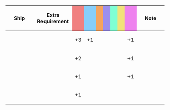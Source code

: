 {|class="wikitable" style="width:100%; text-align: center; vertical-align: middle;"
|-
! style="width: 20%;" | Ship
! style="width: 25%;" | Extra Requirement
! style="width: 5%; background-color: lightcoral;" | {{Firepower}}
! style="width: 5%; background-color: lightskyblue;" | {{Torpedo}}
! style="width: 5%; background-color: sandybrown;" | {{AA}}
! style="width: 5%; background-color: #9C8FEE;" | {{ASW}}
! style="width: 5%; background-color: #7fffd4;" | {{LOS}}
! style="width: 5%; background-color: #F2E279;" | {{Armor}}
! style="width: 5%; background-color: violet;" | {{Evasion}}
! style="width: 20%;" | Note
|-
! {{ShipLink|Hiei/Kai Ni C}}<br />{{ShipLink|Kongou/Kai Ni C}}
| style="text-align:left;" |
| +3 || +1 || || || || || +1
| style="text-align:left;" |
|-
! {{ShipLink|Kongou/Kai Ni|Hiei/Kai Ni|Haruna/Kai Ni|Kirishima/Kai Ni|text=Kongou-class Kai Ni|link_class=Kongou}}
| style="text-align:left;" |
| +2 || || || || || || +1
| style="text-align:left;" |
|-
! {{ShipLink|Kongou|Hiei|Haruna|Kirishima|text=Kongou-class|link_class=Kongou}}
| style="text-align:left;" |
| +1 || || || || || || +1
| style="text-align:left;" |
|-
! {{ShipLink|Fusou/Kai Ni|Yamashiro/Kai Ni|text=Fusou-class Kai Ni|link_class=Fusou}}<br />{{ShipLink|Ise/Kai Ni|Hyuuga/Kai Ni|text=Ise-class Kai Ni|link_class=Ise}}
| style="text-align:left;" |
| +1 || || || || || ||
| style="text-align:left;" |
|}
